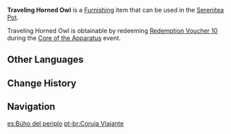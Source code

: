 {{Furnishing Infobox
|id             = 364619
|image          = Item Traveling Horned Owl.png
|category       = Landscape
|subcategory    = Ornament
|series         = Robotic Furnishings
|quality        = 3
|adeptal_energy = 20
|load           = 500
|reduced_load   = 500
|description    = A robotic toy furnishing produced by The Great Machine, though this one seems to be a rare specimen indeed. It depicts a real roly poly of a bird, painted a rather lovely pale gold. It can rotate through three different types of actions.
|source1        = [[Core of the Apparatus]]
|event          = Core of the Apparatus
}}
'''Traveling Horned Owl''' is a [[Furnishing]] item that can be used in the [[Serenitea Pot]].

Traveling Horned Owl is obtainable by redeeming [[Redemption Voucher 10]] during the [[Core of the Apparatus]] event.

==Other Languages==
{{Other Languages
|default_hidden = 1
|en      = Traveling Horned Owl
|zhs     = 旅者角鸮号
|zhs_rm  = Lǚzhě Jiǎoxiāo-hào
|zht     = 旅者角鴞號
|zht_rm  = Lǚzhě Jiǎoxiāo-hào
|ja      = 旅者コノハズク
|ja_rm   = Ryosha Konohazuku{{Assumed}}
|ko      = 여행자의 소쩍새호
|ko_rm   = Yeohaengja-ui Sojjeoksaeho
|es      = Búho del periplo
|fr      = Petit-duc «&nbsp;Voyageur&nbsp;»
|ru      = Сова-путешественница
|th      = Traveling Horned Owl
|vi      = Cú Lữ Hành
|de      = Eule der Reise
|id      = Burung Hantu Berkelana
|pt      = Coruja Viajante
|tr      = Seyyar Boynuzlu Baykuş
|it      = Assiolo viaggiatore
}}

==Change History==
{{Change History|2.7}}

==Navigation==
{{Furnishing Navbox|exterior}}

[[es:Búho del periplo]]
[[pt-br:Coruja Viajante]]